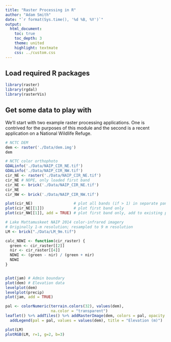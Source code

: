 ```yaml
---
title: "Raster Processing in R"
author: "Adam Smith"
date: "`r format(Sys.time(), '%d %B, %Y')`"
output:
  html_document:
    toc: true
    toc_depth: 3
    theme: united
    highlight: textmate
    css: ../custom.css
---
```



## Load required R packages

```r
library(raster)
library(rgdal)
library(rasterVis)
```

## Get some data to play with

We'll start with two example raster processing applications.  One is contrived for the purposes of this module and the second is a recent application on a National Wildlife Refuge.

```r
# NCTC DEM
dem <- raster('./Data/dem.img')
dem

# NCTC color orthophoto
GDALinfo('./Data/NAIP_CIR_NE.tif')
GDALinfo('./Data/NAIP_CIR_NW.tif')
cir_NE <- raster('./Data/NAIP_CIR_NE.tif')
cir_NE # NOPE, only loaded first band
cir_NE <- brick('./Data/NAIP_CIR_NE.tif')
cir_NE
cir_NW <- brick('./Data/NAIP_CIR_NW.tif')

plot(cir_NE)                  # plot all bands (if > 1) in separate panels
plot(cir_NE[[1]])             # plot first band only
plot(cir_NW[[1]], add = TRUE) # plot first band only, add to existing plot

# Lake Mattamuskeet NAIP 2014 color-infrared imagery 
# Originally 1-m resolution; resampled to 9 m resolution
LM <- brick("./Data/LM_9m.tif")
```

```r

calc_NDWI <- function(cir_raster) {
  green <- cir_raster[[2]]
  nir <- cir_raster[[4]]
  NDWI <- (green - nir) / (green + nir)
  NDWI
}


plot(jam) # Admin boundary
plot(dem) # Elevation data
levelplot(dem)
levelplot(precip)
plot(jam, add = TRUE)

pal <- colorNumeric(terrain.colors(32), values(dem),
                    na.color = "transparent")
leaflet() %>% addTiles() %>% addRasterImage(dem, colors = pal, opacity = 0.5) %>%
  addLegend(pal = pal, values = values(dem), title = "Elevation (m)")
```




```r
plot(LM)
plotRGB(LM, r=1, g=2, b=3)
```